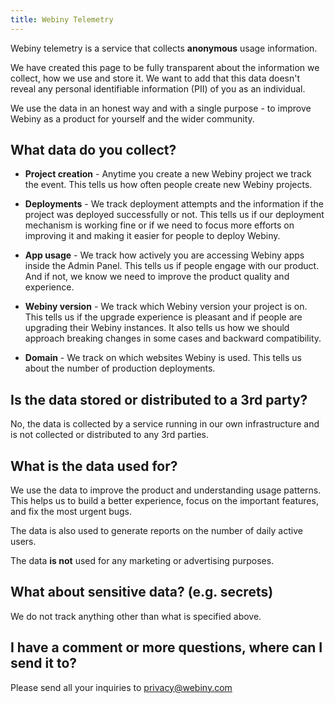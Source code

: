 ```yaml
---
title: Webiny Telemetry
---
```


Webiny telemetry is a service that collects **anonymous** usage information.

We have created this page to be fully transparent about the information we collect, how we use and store it. We want to add that this data doesn't reveal any personal identifiable information (PII) of you as an individual.

We use the data in an honest way and with a single purpose - to improve Webiny as a product for yourself and the wider community.

## What data do you collect?

- **Project creation** - Anytime you create a new Webiny project we track the event. This tells us how often people create new Webiny projects.

- **Deployments** - We track deployment attempts and the information if the project was deployed successfully or not. This tells us if our deployment mechanism is working fine or if we need to focus more efforts on improving it and making it easier for people to deploy Webiny.

- **App usage** - We track how actively you are accessing Webiny apps inside the Admin Panel. This tells us if people engage with our product. And if not, we know we need to improve the product quality and experience.

- **Webiny version** - We track which Webiny version your project is on. This tells us if the upgrade experience is pleasant and if people are upgrading their Webiny instances. It also tells us how we should approach breaking changes in some cases and backward compatibility.

- **Domain** - We track on which websites Webiny is used. This tells us about the number of production deployments.

## Is the data stored or distributed to a 3rd party?

No, the data is collected by a service running in our own infrastructure and is not collected or distributed to any 3rd parties.

## What is the data used for?

We use the data to improve the product and understanding usage patterns. This helps us to build a better experience, focus on the important features, and fix the most urgent bugs.

The data is also used to generate reports on the number of daily active users.

The data **is not** used for any marketing or advertising purposes.

## What about sensitive data? (e.g. secrets)

We do not track anything other than what is specified above.

## I have a comment or more questions, where can I send it to?

Please send all your inquiries to privacy@webiny.com
